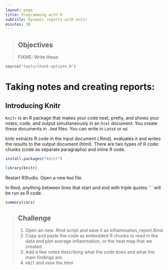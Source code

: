 ```yaml
---
layout: page
title: Programming with R
subtitle: Dynamic reports with knitr
minutes: 30
---
```

> ## Objectives {.objectives}
>
> FIXME: Write these

```r
source("tools/chunk-options.R")
```

# Taking notes and creating reports:

## Introducing Knitr

`Knitr` is an R package that makes your code neat, pretty, and shows your notes, code, and output simultaneously in an `html` document. You create these documents in `.Rmd` files. You can write in `LateX` or `md`. 

knitr extracts R code in the input document (.Rmd), evaluates it and writes the results to the output document (html). There are two types of R code: chunks (code as separate paragraphs) and inline R code.

```r
install.packages("knitr")
```	
```r
library(knitr)
```    

Restart RStudio. 
Open a new `Rmd` file. 

In Rmd, anything between lines that start and end with triple quotes ``` will be run as R code.

```r
summary(cars)
```

> ## Challenge {.challenge}
>
> 1. Open an new .Rmd script and save it as inflammation_report.Rmd
> 2. Copy and paste the code as embedded R chunks to read in the data and plot average inflammation, or the heat map that we created.
> 3. Add a few notes describing what the code does and what the main findings are.
> 4. `KNIT` and view the html
